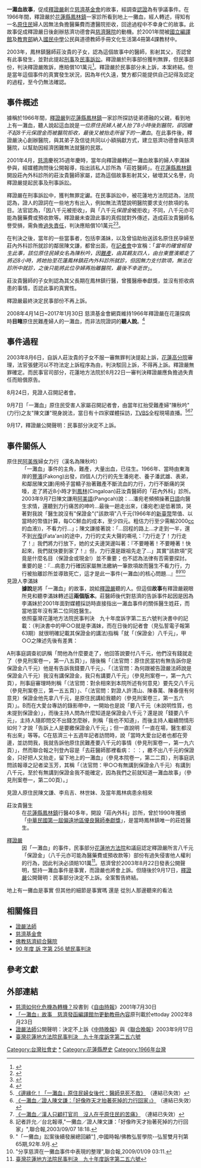 {{Multiple issues|
{{pov|time=2015-10-28T12:24:46+00:00}}
{{Review|time=2021-07-22T06:30:42+00:00}}
{{Tone|time=2021-07-22T06:30:42+00:00}}
}}
'''一灘血故事'''，促成[[釋證嚴|釋證嚴]]創立[[慈濟基金會|慈濟基金會]]的故事，經調查[[認證|認證]]為有爭議事件。在1966年間，釋證嚴於[[花蓮縣|花蓮縣]][[鳳林鎮_(台灣)|鳳林鎮]]一家診所看到地上一攤血，經人轉述，得知有一名[[原住民|原住民]]婦人因無法負擔醫藥費而遭醫院拒收，回途過程中不幸身亡的故事。此故事促成釋證嚴日後創辦慈濟功德會與[[慈濟醫院|慈濟醫院]]的動機。於2001年間被[[國立編譯館|國立編譯館]]及[[中華民國教育部|教育部]]納入[[國民中學|國民中學]]公民與道德教師手冊文化生活第4冊第4課教材中。

2003年，鳳林鎮醫師莊汝貴的子女，認為這個故事中的醫師，影射其父，否認曾有此事發生，並對此提起[[刑事訴訟_(中華民國)|刑事]]及[[民事訴訟_(中華民國)|民事訴訟]]。釋證嚴於刑事部份獲判無罪，但民事部份，判決釋證嚴敗訴，應賠償101萬元<ref>{{Cite news|url=https://news.tvbs.com.tw/other/403987|title=「一灘血」官司　證嚴敗訴判賠101萬|author=張耀中|date=2003-08-23|work=TVBS新聞網|accessdate=2017-11-22|archive-date=2019-05-09|archive-url=https://web.archive.org/web/20190509084805/https://news.tvbs.com.tw/other/403987}}</ref>。釋證嚴於民事部分未上訴，本案終結。但是當年這個事件的真實發生狀況，因為年代久遠，雙方都只能提供自己記得及認定的過程，至今仍無法確認。

== 事件概述 ==
據稱於1966年間，[[釋證嚴|釋證嚴]]到[[花蓮縣|花蓮縣]][[鳳林鎮_(台灣)|鳳林鎮]]一家診所探訪徒弟德融的父親，看到地上有一灘血，聽人說起這血說是''一位原住民婦人被人抬了8小時後到醫院，卻因繳不起8千元保證金而被醫院拒收，最後又被抬走所留下的一灘血''。在此事件後，釋證嚴決心創辦醫院，與其弟子及信徒共同以小額捐獻方式，建立慈濟功德會與慈濟醫院，以幫助因經濟困難無法就醫的民眾。

2001年4月，[[慈濟基金會|慈濟]]慶祝35週年慶時，當年向釋證嚴轉述一灘血故事的婦人李滿妹參與，經媒體詢問後公開報導，指出該私人診所為「莊姓醫師」。在[[花蓮縣|花蓮縣]][[鳳林鎮_(臺灣)|鳳林鎮]]開設莊內外科診所的莊汝貴醫師家屬，認為這個故事影射其父，破壞其父名譽，向釋證嚴提起民事及刑事訴訟。

釋證嚴在刑事訴訟中，獲判無罪定讞。在民事訴訟中，被花蓮地方法院認為，法院認為，證人的證詞在一些地方有出入，例如無法清楚說明醫院要求支付款項的名目。法官認為，「因八千元被拒收」，與「八千元''保證金''被拒收」不同，八千元亦可能為醫藥費或預收款等。釋證嚴未查證此事的真假就對外傳述，造成莊汝貴醫師名譽受損，需負擔[[過失責任主義|過失責任]]，判決應賠償101萬元<ref>{{Cite web |url=http://www.moj.gov.tw/fp.asp?xItem=36947&ctNode=30950&mp=001 |title=《刑事官司沒有事，民事官司仍得賠》，法務部法治視窗網頁 |access-date=2013-05-09 |archive-url=https://web.archive.org/web/20150224135707/http://www.moj.gov.tw/fp.asp?xItem=36947&ctNode=30950&mp=001 |archive-date=2015-02-24 |dead-url=yes }}</ref><ref>{{Cite web |url=http://www.hongshi.org.tw/writings.aspx?code=1937156363AFE99A5B27ED186FA5BF79 |title=《「一灘血」訟案後續發展總回顧》，弘誓雙月刊第65期 |access-date=2013-05-09 |archive-url=https://web.archive.org/web/20131203000919/http://www.hongshi.org.tw/writings.aspx?code=1937156363AFE99A5B27ED186FA5BF79 |archive-date=2013-12-03 |dead-url=yes }}</ref>。

在判決之後，當年的一些當事者，包括李滿妹，以及曾協助抬送該名原住民孕婦至莊內外科診所就診的鄰居陳文謙，都曾出面，在[[記者會|記者會]]中宣稱：「''當年的確曾經發生此事，該位原住民婦女名為陳秋吟，因[[難產|難產]]，由其親友四人，由台東豐濱鄉走了將近8小時，將她抬至花蓮鳳林鎮莊內外科診所就診，但因無力支付款項，無法在診所中就診，之後只能將此位孕婦再抬離醫院，最後不幸逝世''」。

莊汝貴醫師的子女則認為其父長期在鳳林鎮行醫，曾獲醫療奉獻獎，並沒有拒收病患的事情，否認此事的真實性。

釋證嚴最終決定民事部份不再上訴。

2008年4月14日~2017年1月30日 慈濟基金會網頁維持1966年釋證嚴在花蓮探病時'''目睹'''原住民難產婦人的一灘血，而非法院證詞的'''聽人說'''。<ref name="血1">{{cite web |language=中文 |author= |url=http://www.tzuchi.org.tw/index.php?option=com_content&view=article&id=89&Itemid=267&lang=zh |title=首頁>證嚴上人>關於上人>證嚴上人與慈濟世界>重要記事年表 |publisher=[[慈濟基金會|慈濟基金會]] |archiveurl=https://archive.is/20170130075522/http://www.tzuchi.org.tw/index.php?option=com_content&view=article&id=89&Itemid=267&lang=zh |archivedate=2017-01-30 |date=2008-04-14 |deadurl=yes |accessdate=2017-01-30 }}</ref>

==事件過程==
2003年8月6日，自訴人莊汝貴的子女不服一審無罪判決提起上訴，[[臺灣高等法院花蓮分院|花蓮高分院]]審理，法官張健河以不符法定上訴程序為由，判決駁回上訴，不得再上訴。釋證嚴無罪確定。而民事官司部分，花蓮地方法院於8月22日一審判決釋證嚴應負擔過失責任而賠償原告。

8月24日，見證人召開記者會。

9月7日「一灘血」原住民受害人家屬召開記者會，由當年扛抬受難產婦"陳秋吟"(力行)之友"陳文謙"現身說法，當日有十四家媒體採訪，[[TVBS|TVBS]]全程現場直播。<ref>[http://www.ettoday.com/2003/09/07/91-1509803.htm 《邊緣化！「一灘血」原住民婦女後代：醫師見死不救》] {{Wayback|url=http://www.ettoday.com/2003/09/07/91-1509803.htm |date=20191228113830 }}（連結已失效）</ref><ref>[http://www.ettoday.com/2003/09/07/91-1509781.htm 《一灘血／證人陳文謙：「好像昨天才抬著死掉的力行回家」》] {{Wayback|url=http://www.ettoday.com/2003/09/07/91-1509781.htm |date=20191228113910 }}（連結已失效）</ref><ref>[http://www.ettoday.com/2003/09/07/91-1509753.htm 《一灘血／漢人只顧打官司　沒人在乎原住民的苦痛》] {{Wayback|url=http://www.ettoday.com/2003/09/07/91-1509753.htm |date=20191228113810 }}（連結已失效）</ref>

9月17，釋證嚴公開聲明：民事部分決定不上訴。

== 事件關係人 ==
;原住民[[阿美族|阿美族]]婦女力行（漢名為陳秋吟）
:「一灘血」事件的主角，難產，大量出血，已往生。1966年、當時由東海岸的[[豐濱鄉|豐濱]](Fakong)出發，四個人(力行的先生潘宛老、養子潘武雄、表弟，和鄰居陳文謙)用椅子當轎子抬著難產不斷流血的力行，力行不斷痛的哭嚎，走了將近8小時才到[[鳳林鎮_(台灣)|鳳林]](Cingaloan)莊汝貴醫師的「莊內外科」診所。2003年9月7日陳文謙用[[阿美語|阿美語]](Pangcah)說：…潘宛老頻頻操著[[日語|日語]]向醫生求情，還聽到力行痛苦的呻吟…最後一趟走出來，(潘宛老)是低著頭，哭著對我說「醫生說沒有"保證金"("該款項"八千元(1966年的[[新臺幣|新臺幣]]幣值、以當時的幣值計算，每CC鮮血的成本，至少四元。粗估力行至少需輸2000[[cc|cc]]的血液))，不看力行…」；陳文謙接著說：「…回程的路上…才走到一半，還不到[[光復鄉|光復]](Fata'an)的途中，力行的丈夫大聲的嘶吼：『力行走了！力行走了！』我們將力行放下，她的丈夫邊哭邊叫著：『不要睡著！不要睡著！快起來，我們就快要到家了！』但，力行還是跟祖先走了…」其實"該款項"究竟是什麼名目（保證金或現金!）並不重要；也不認為法律有否需要探討。重要的是：『…病患力行確因家屬無法繳納一筆款項故而醫生不看力行，力行被抬離診所並導致死亡，這才是此一事件(一灘血)的核心問題…』<ref>記者許允／台北報導,"一攤血／證人陳文謙：「好像昨天才抬著死掉的力行回家」",聯合報,2003/09/07 18:18.</ref><ref>"「一攤血」訟案後續發展總回顧"[http://www.hongshi.org.tw/writings.aspx?code=1937156363AFE99A5B27ED186FA5BF79] {{Wayback|url=http://www.hongshi.org.tw/writings.aspx?code=1937156363AFE99A5B27ED186FA5BF79 |date=20131203000919 }},中國時報/佛教弘誓學院--弘誓雙月刊第65期,92年.9月.</ref><ref>"分享慈濟在一攤血事件中表現的整理",聯合報,2009/01/09 03:11.</ref>
;見證人李滿妹
:'''據說'''是將「一灘血」的故事，說給[[釋證嚴|釋證嚴]]聽的人。但這個'''故事'''有釋證嚴親眼所見和聽李滿妹轉述這'''兩個版本'''。莊醫師後代對慈濟的告訴事件起因是因為李滿妹於2001年面對媒體採訪時直接指出一灘血事件的關係醫生姓莊，而當地當年沒有第二位同姓醫生。
:依照臺灣花蓮地方法院民事判決　九十年度訴字第二五六號判決書中的記載：（判決書中的甲○○就是李滿妹，而在日後的記者會（見弘誓電子報第63期）就很明確記載其保證金的講法)指稱「就「（保證金）八千元」，甲○○之陳述先後有差異：
A刑事庭調查初訊稱「問他為什麼要走了，他回答說要付八千元，他們沒有錢就走了（參見刑案卷一，第一八五頁）」，隨後稱「（法官問：原住民當初有無告訴你是保證金八千元）他是有告訴我錢要八千元」、「（法官問：為何跟被告證嚴法師說是保證金八千元）我沒有講保證金，我只有講要八千元」（參見刑案卷一，第一九六頁），刑事庭審理時則稱「（法官問：對余相來到本院所述有何意見）要先交八千元（參見刑案卷三，第一五五頁）」、「（法官問：對證人許清山、陳春萬、陳春億有何意見）保證金他先拿八千元，是原住民講給我聽的（參見刑案卷三，第一五六頁）」。B而在大愛台專訪的錄影帶中，一開始也是說「要八千元（未說明性質，也未提到保證金）」，而後主持人問為什麼知道是保證金八千元？還是說「錢要八千元」，主持人隨即問交不出錢怎麼辦，則稱「我也不知道」，而後主持人繼續問情形如何？才說「告訴上人是要繳保證金八千元」；但一直說明「一直在場，醫生都沒有出來」等等。C在慈濟三十五週年記者訪問時，說「當時大愛台記者也都在旁邊，並訪問我，我就告訴他原住民難產要八千元的事情（參見刑案卷一，第一九六頁）」，然而聯合報之刊登內容是「去莊醫師那裡看病：：：，繳不出八千元的保證金，只好把人又抬走，留下地上的一灘血」（參見本院卷一，第二二頁），刑事庭訊問該報導之記者梁玉芳，其稱「（法官問：甲○○有無講到保證金八千元）有講到八千元，至於有無講到保證金我不能確定，因為我們之前就知道一灘血故事」（參見刑案卷一，第二00頁）。」

;見證人原住民陳文謙、李烏吉、林世妹、及當年鳳林病患余相來

;莊汝貴醫生
:在[[花蓮縣|花蓮縣]][[鳳林鎮_(臺灣)|鳳林鎮]]行醫40多年，開設「莊內外科」診所，曾於1990年獲頒「[[中華民國第一屆偏遠地區優良醫師奉獻獎|中華民國第一屆偏遠地區優良醫師奉獻獎]]」，是當時鳳林鎮唯一的莊姓醫生。

;[[釋證嚴|釋證嚴]]
:因「一灘血」的事件，民事部分[[臺灣花蓮地方法院|花蓮地方法院]]和議庭認定釋證嚴所言八千元「保證金」（八千元亦可能為醫藥費或預收款等）部份有過失侵害他人權利的行為，因此判決必須賠101萬<ref name="臺灣花蓮地方法院民事判決　九十年度訴字第二五六號">[http://jirs.judicial.gov.tw/FJUD/PrintFJUD03_0.aspx?jrecno=90%2c%E8%A8%B4%2c256%2c20030822&v_court=HLD+%E8%87%BA%E7%81%A3%E8%8A%B1%E8%93%AE%E5%9C%B0%E6%96%B9%E6%B3%95%E9%99%A2&v_sys=V&jyear=90&jcase=%E8%A8%B4&jno=256&jdate=920822&jcheck= 臺灣花蓮地方法院民事判決　九十年度訴字第二五六號]{{Dead link|date=2019年11月 |bot=InternetArchiveBot |fix-attempted=yes }}</ref>。慈濟曾於2003年8月22日發表公開聲明，堅持一灘血事件是事實，而證嚴也將會上訴。但隨後於9月17日，[[釋證嚴|釋證嚴]]公開聲明：民事部分決定不上訴。全案暫告終結。
地上有一攤血是事實 但其他的細節是事實嗎 還是 從別人那邊聽來的看法

== 相關條目 ==
* [[釋證嚴|證嚴法師]]
* [[慈濟基金會|慈濟基金會]]
* [[佛教慈濟綜合醫院|佛教慈濟綜合醫院]]
* [https://law.judicial.gov.tw/FJUD/data.aspx?ro=3&q=ebbdd51060a805b9ef7364074954ad17&gy=jcourt&gc=HLD&sort=DS&ot=in臺灣花蓮地方法院 90 年度 訴 字第 256 號民事判決]{{Dead link|date=2020年5月 |bot=InternetArchiveBot |fix-attempted=yes }}

== 參考文獻 ==
{{reflist|2}}

== 外部連結 ==
* [https://web.archive.org/web/20150711184113/http://www.dryahoo.org.tw/%E6%AC%A1%E7%B6%B2%E9%A0%81/%E7%B6%B2%E8%B7%AF%E4%BD%88%E5%91%8A%E6%AC%84/%E9%86%AB%E7%99%82%E8%AB%96%E8%AD%9A/%E6%85%88%E6%BF%9F%E5%A6%82%E4%BD%95%E6%8A%8A%E5%8D%B1%E6%A9%9F%E5%8C%96%E7%82%BA%E8%BD%89%E6%A9%9F.htm 慈濟如何化危機為轉機？]投書到《[[自由時報|自由時報]]》2001年7月30日
* [https://web.archive.org/web/20190511041909/http://blog.udn.com/tzuchiorg/1939774 「一灘血」故事　慈濟發函編譯館勿更動教冊內容]原刊載於ettoday 2002年8月23日
* [[釋證嚴|證嚴法師]]公開聲明：決定不上訴《[[中時晚報|中時晚報]]》與《[[聯合晚報|聯合晚報]]》2003年9月17日
* [http://jirs.judicial.gov.tw/FJUD/PrintFJUD03_0.aspx?jrecno=90%2c%E8%A8%B4%2c256%2c20030822&v_court=HLD+%E8%87%BA%E7%81%A3%E8%8A%B1%E8%93%AE%E5%9C%B0%E6%96%B9%E6%B3%95%E9%99%A2&v_sys=V&jyear=90&jcase=%E8%A8%B4&jno=256&jdate=920822&jcheck= 臺灣花蓮地方法院民事判決　九十年度訴字第二五六號]{{Dead link|date=2019年11月 |bot=InternetArchiveBot |fix-attempted=yes }}

{{慈濟基金會}}
[[Category:台灣社會史|Category:台灣社會史]]
[[Category:慈濟|*]]
[[Category:花蓮縣歷史|Category:花蓮縣歷史]]
[[Category:1966年台灣|Category:1966年台灣]]